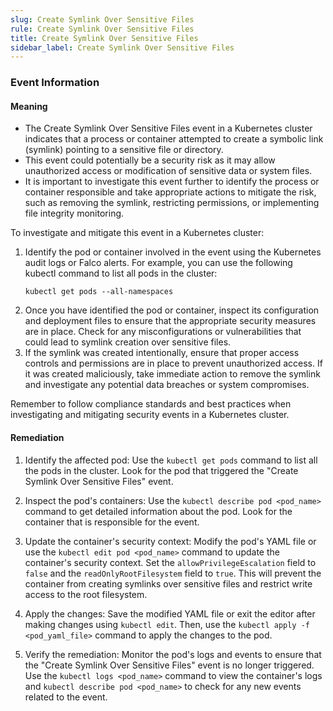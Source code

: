 ```yaml
--- 
slug: Create Symlink Over Sensitive Files
rule: Create Symlink Over Sensitive Files
title: Create Symlink Over Sensitive Files
sidebar_label: Create Symlink Over Sensitive Files
---
```

                   
### Event Information

#### Meaning

- The Create Symlink Over Sensitive Files event in a Kubernetes cluster indicates that a process or container attempted to create a symbolic link (symlink) pointing to a sensitive file or directory.
- This event could potentially be a security risk as it may allow unauthorized access or modification of sensitive data or system files.
- It is important to investigate this event further to identify the process or container responsible and take appropriate actions to mitigate the risk, such as removing the symlink, restricting permissions, or implementing file integrity monitoring.

To investigate and mitigate this event in a Kubernetes cluster:
1. Identify the pod or container involved in the event using the Kubernetes audit logs or Falco alerts. For example, you can use the following kubectl command to list all pods in the cluster:
   ```
   kubectl get pods --all-namespaces
   ```
2. Once you have identified the pod or container, inspect its configuration and deployment files to ensure that the appropriate security measures are in place. Check for any misconfigurations or vulnerabilities that could lead to symlink creation over sensitive files.
3. If the symlink was created intentionally, ensure that proper access controls and permissions are in place to prevent unauthorized access. If it was created maliciously, take immediate action to remove the symlink and investigate any potential data breaches or system compromises.

Remember to follow compliance standards and best practices when investigating and mitigating security events in a Kubernetes cluster.

#### Remediation

1. Identify the affected pod: Use the `kubectl get pods` command to list all the pods in the cluster. Look for the pod that triggered the "Create Symlink Over Sensitive Files" event.

2. Inspect the pod's containers: Use the `kubectl describe pod <pod_name>` command to get detailed information about the pod. Look for the container that is responsible for the event.

3. Update the container's security context: Modify the pod's YAML file or use the `kubectl edit pod <pod_name>` command to update the container's security context. Set the `allowPrivilegeEscalation` field to `false` and the `readOnlyRootFilesystem` field to `true`. This will prevent the container from creating symlinks over sensitive files and restrict write access to the root filesystem.

4. Apply the changes: Save the modified YAML file or exit the editor after making changes using `kubectl edit`. Then, use the `kubectl apply -f <pod_yaml_file>` command to apply the changes to the pod.

5. Verify the remediation: Monitor the pod's logs and events to ensure that the "Create Symlink Over Sensitive Files" event is no longer triggered. Use the `kubectl logs <pod_name>` command to view the container's logs and `kubectl describe pod <pod_name>` to check for any new events related to the event.


 